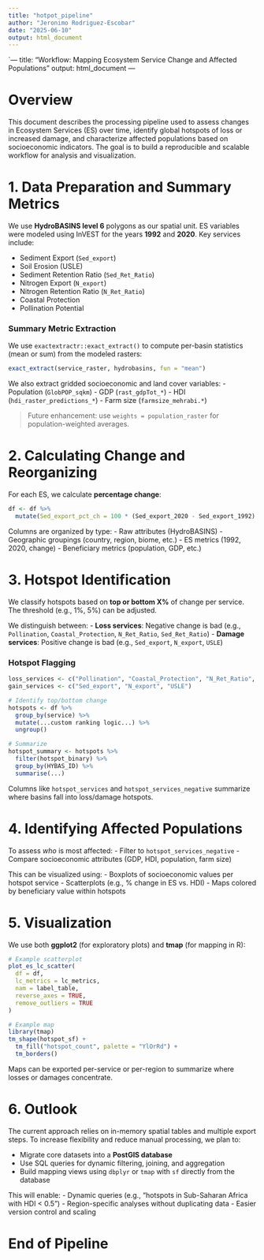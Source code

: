```yaml
---
title: "hotpot_pipeline"
author: "Jeronimo Rodriguez-Escobar"
date: "2025-06-10"
output: html_document
---
```


`---
title: "Workflow: Mapping Ecosystem Service Change and Affected Populations"
output: html_document
---

# Overview

This document describes the processing pipeline used to assess changes in Ecosystem Services (ES) over time, identify global hotspots of loss or increased damage, and characterize affected populations based on socioeconomic indicators. The goal is to build a reproducible and scalable workflow for analysis and visualization.

# 1. Data Preparation and Summary Metrics

We use **HydroBASINS level 6** polygons as our spatial unit. ES variables were modeled using InVEST for the years **1992** and **2020**. Key services include:

- Sediment Export (`Sed_export`)
- Soil Erosion (USLE)
- Sediment Retention Ratio (`Sed_Ret_Ratio`)
- Nitrogen Export (`N_export`)
- Nitrogen Retention Ratio (`N_Ret_Ratio`)
- Coastal Protection
- Pollination Potential

### Summary Metric Extraction
We use `exactextractr::exact_extract()` to compute per-basin statistics (mean or sum) from the modeled rasters:

```r
exact_extract(service_raster, hydrobasins, fun = "mean")
```

We also extract gridded socioeconomic and land cover variables:
- Population (`GlobPOP_sqkm`)
- GDP (`rast_gdpTot_*`)
- HDI (`hdi_raster_predictions_*`)
- Farm size (`farmsize_mehrabi.*`)

> Future enhancement: use `weights = population_raster` for population-weighted averages.

# 2. Calculating Change and Reorganizing

For each ES, we calculate **percentage change**:

```r
df <- df %>%
  mutate(Sed_export_pct_ch = 100 * (Sed_export_2020 - Sed_export_1992) / Sed_export_1992)
```

Columns are organized by type:
- Raw attributes (HydroBASINS)
- Geographic groupings (country, region, biome, etc.)
- ES metrics (1992, 2020, change)
- Beneficiary metrics (population, GDP, etc.)

# 3. Hotspot Identification

We classify hotspots based on **top or bottom X%** of change per service. The threshold (e.g., 1%, 5%) can be adjusted.

We distinguish between:
- **Loss services**: Negative change is bad (e.g., `Pollination`, `Coastal_Protection`, `N_Ret_Ratio`, `Sed_Ret_Ratio`)
- **Damage services**: Positive change is bad (e.g., `Sed_export`, `N_export`, `USLE`)

### Hotspot Flagging

```r
loss_services <- c("Pollination", "Coastal_Protection", "N_Ret_Ratio", "Sed_Ret_Ratio")
gain_services <- c("Sed_export", "N_export", "USLE")

# Identify top/bottom change
hotspots <- df %>%
  group_by(service) %>%
  mutate(...custom ranking logic...) %>%
  ungroup()

# Summarize
hotspot_summary <- hotspots %>%
  filter(hotspot_binary) %>%
  group_by(HYBAS_ID) %>%
  summarise(...)
```

Columns like `hotspot_services` and `hotspot_services_negative` summarize where basins fall into loss/damage hotspots.

# 4. Identifying Affected Populations

To assess *who* is most affected:
- Filter to `hotspot_services_negative`
- Compare socioeconomic attributes (GDP, HDI, population, farm size)

This can be visualized using:
- Boxplots of socioeconomic values per hotspot service
- Scatterplots (e.g., % change in ES vs. HDI)
- Maps colored by beneficiary value within hotspots

# 5. Visualization

We use both **ggplot2** (for exploratory plots) and **tmap** (for mapping in R):

```r
# Example scatterplot
plot_es_lc_scatter(
  df = df,
  lc_metrics = lc_metrics,
  nam = label_table,
  reverse_axes = TRUE,
  remove_outliers = TRUE
)

# Example map
library(tmap)
tm_shape(hotspot_sf) +
  tm_fill("hotspot_count", palette = "YlOrRd") +
  tm_borders()
```

Maps can be exported per-service or per-region to summarize where losses or damages concentrate.

# 6. Outlook

The current approach relies on in-memory spatial tables and multiple export steps. To increase flexibility and reduce manual processing, we plan to:

- Migrate core datasets into a **PostGIS database**
- Use SQL queries for dynamic filtering, joining, and aggregation
- Build mapping views using `dbplyr` or `tmap` with `sf` directly from the database

This will enable:
- Dynamic queries (e.g., "hotspots in Sub-Saharan Africa with HDI < 0.5")
- Region-specific analyses without duplicating data
- Easier version control and scaling

# End of Pipeline
